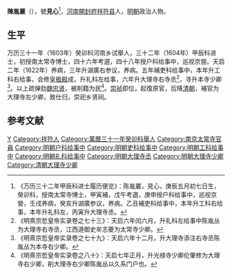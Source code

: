 '''陳胤叢'''（{{bd|？||？|catIdx=}}），號'''見心'''<ref>《万历三十二年甲辰科进士履历便览》：陈胤叢，見心，庚辰五月初七日生，癸卯科，授南太常寺博士，甲寅補，戊午考選，庚申授户科给事中，巡视京營，壬戌养病，癸亥升湖廣参议，养病。乙丑補吏科给事中，本年升工科右给事，本年升礼科左，丙寅升大理寺丞。</ref>，[[河南|河南]][[開封府|開封府]][[祥符县|祥符县]]人，[[明朝|明朝]]政治人物。

== 生平 ==
万历三十一年（1603年）癸卯科河南乡试舉人，三十二年（1604年）甲辰科进士，初授南太常寺博士，四十六年考選，四十八年授户科给事中，巡视京營。天启二年（1622年）养病，三年升湖廣右参议，养病。五年補吏科给事中，本年升工科右给事，会修[[皇极殿|皇极殿]]成，升礼科左给事，六年升大理寺右寺丞<ref>《明熹宗悊皇帝实录卷之七十三》：天启六年闰六月，升礼科左给事中陈胤丛为大理寺右寺丞，江西道御史牟志夔为太常寺少卿。</ref>，寻升本寺少卿<ref>《明熹宗悊皇帝实录卷之七十九》：天启六年十二月，升大理寺添注右寺丞陈胤丛为本寺右少卿。</ref>。以上疏弹劾[[魏忠贤|魏忠贤]]，被削籍为民<ref>《明熹宗悊皇帝实录卷之八十》：天启七年正月，升光禄寺少卿伦肇修为大理寺右少卿，削大理寺右少卿陈胤丛以久系门户也。</ref>。[[崇祯|崇祯]]即位，起復原官，后降[[清朝|清朝]]，補官为大理寺左少卿，致仕归，崇祀乡贤祠。

==参考文献==
{{reflist}}

{{萬曆三十二年甲辰科殿試金榜}}

{{Authority control}}

{{DEFAULTSORT:}}
[[Category:陈姓|Y]]
[[Category:祥符人|Category:祥符人]]
[[Category:萬曆三十一年癸卯科舉人|Category:萬曆三十一年癸卯科舉人]]
[[Category:南京太常寺官員|Category:南京太常寺官員]]
[[Category:明朝户科给事中|Category:明朝户科给事中]]
[[Category:明朝吏科给事中|Category:明朝吏科给事中]]
[[Category:明朝工科给事中|Category:明朝工科给事中]]
[[Category:明朝礼科给事中|Category:明朝礼科给事中]]
[[Category:明朝大理寺丞|Category:明朝大理寺丞]]
[[Category:明朝大理寺少卿|Category:明朝大理寺少卿]]
[[Category:清朝大理寺少卿|Category:清朝大理寺少卿]]